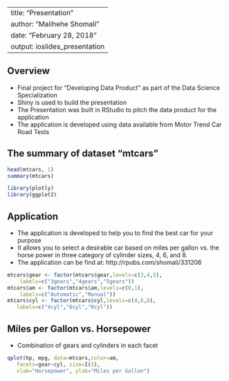 
---
title: "Presentation"
author: "Malihehe Shomali"
date: "February 28, 2018"
output: ioslides_presentation
---


## Overview 
- Final project for "Developing Data Product" as part of the Data Science Specialization
- Shiny is used to build the presentation
- The Presentation was built  in RStudio to pitch the data product for the application
- The application is developed using data available from Motor Trend Car Road Tests

## The summary of dataset "mtcars" 
```{r mtcars, echo = TRUE,  comment=""}
head(mtcars, 1)
summary(mtcars)
```


```{r , echo = FALSE}
library(plotly)
library(ggplot2)
```

## Application
- The application is developed to help you to find the best car for your purpose
- It allows you to select a desirable car based on miles per gallon vs. the horse power in three category of cylinder sizes, 4, 6, and 8.
- The application can be find at:
http://rpubs.com/shomali/331206 

```{r, echo=FALSE}
mtcars$gear <- factor(mtcars$gear,levels=c(3,4,5),
  	labels=c("3gears","4gears","5gears")) 
mtcars$am <- factor(mtcars$am,levels=c(0,1),
  	labels=c("Automatic","Manual")) 
mtcars$cyl <- factor(mtcars$cyl,levels=c(4,6,8),
   labels=c("4cyl","6cyl","8cyl")) 
```

## Miles per Gallon vs. Horsepower 
- Combination of gears and cylinders in each facet

```{r, echo=FALSE}
qplot(hp, mpg, data=mtcars,color=am,
   facets=gear~cyl, size=I(3),
   xlab="Horsepower", ylab="Miles per Gallon") 
```
